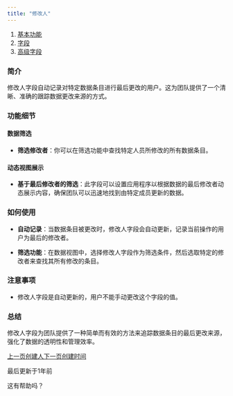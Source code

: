 ```yaml
---
title: "修改人"
---
```


1. [基本功能](/ji-ben-gong-neng)
2. [字段](/ji-ben-gong-neng/zi-duan)
3. [高级字段](/ji-ben-gong-neng/zi-duan/gao-ji-zi-duan)

### 简介

修改人字段自动记录对特定数据条目进行最后更改的用户。这为团队提供了一个清晰、准确的跟踪数据更改来源的方式。

### 功能细节

#### 数据筛选

* **筛选修改者**：你可以在筛选功能中查找特定人员所修改的所有数据条目。

#### 动态视图展示

* **基于最后修改者的筛选**：此字段可以设置应用程序以根据数据的最后修改者动态展示内容，确保团队可以迅速地找到由特定成员更新的数据。

### 如何使用

* **自动记录**：当数据条目被更改时，修改人字段会自动更新，记录当前操作的用户为最后的修改者。

* **筛选功能**：在数据视图中，选择修改人字段作为筛选条件，然后选取特定的修改者来查找其所有修改的条目。

### 注意事项

* 修改人字段是自动更新的，用户不能手动更改这个字段的值。

### 总结

修改人字段为团队提供了一种简单而有效的方法来追踪数据条目的最后更改来源，强化了数据的透明性和管理效率。

[上一页创建人](/ji-ben-gong-neng/zi-duan/gao-ji-zi-duan/chuang-jian-ren)[下一页创建时间](/ji-ben-gong-neng/zi-duan/gao-ji-zi-duan/chuang-jian-shi-jian)

最后更新于1年前

这有帮助吗？
